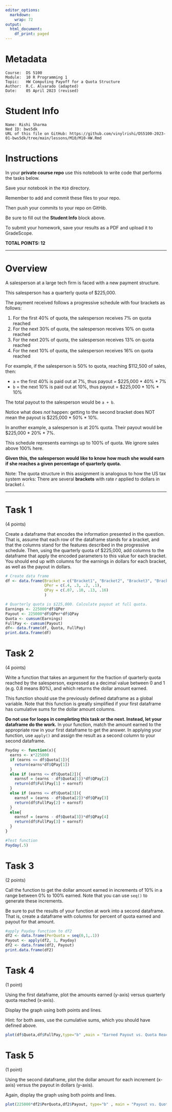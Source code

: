 ---
editor_options:
  markdown:
    wrap: 72
output:
  html_document:
    df_print: paged
---

# Metadata

    Course:  DS 5100
    Module:  10 R Programming 1
    Topic:   HW Computing Payoff for a Quota Structure
    Author:  R.C. Alvarado (adapted)
    Date:    05 April 2023 (revised)

# Student Info

    Name: Rishi Sharma
    Ned ID: bws5dk
    URL of this file on GitHub: https://github.com/vinylrishi/DS5100-2023-01-bws5dk/tree/main/lessons/M10/M10-HW.Rmd

# Instructions

In your **private course repo** use this notebook to write code that
performs the tasks below.

Save your notebook in the `M10` directory.

Remember to add and commit these files to your repo.

Then push your commits to your repo on GitHib.

Be sure to fill out the **Student Info** block above.

To submit your homework, save your results as a PDF and upload it to
GradeScope.

**TOTAL POINTS: 12**

------------------------------------------------------------------------

# Overview

A salesperson at a large tech firm is faced with a new payment
structure.

This salesperson has a quarterly quota of \$225,000.

The payment received follows a progressive schedule with four brackets
as follows:

1.  For the first 40% of quota, the salesperson receives 7% on quota
    reached
2.  For the next 30% of quota, the salesperson receives 10% on quota
    reached
3.  For the next 20% of quota, the salesperson receives 13% on quota
    reached
4.  For the next 10% of quota, the salesperson receives 16% on quota
    reached

For example, if the salesperson is 50% to quota, reaching \$112,500 of
sales, then:

-   `a` = the first 40% is paid out at 7%, thus payout = \$225,000 \*
    40% \* 7%
-   `b` = the next 10% is paid out at 10%, thus payout = \$225,000 \*
    10% \* 10%

The total payout to the salesperson would be `a + b`.

Notice what does *not* happen: getting to the second bracket does NOT
mean the payout is \$225,000 \* 50% \* 10%.

In another example, a salesperson is at 20% quota. Their payout would be
\$225,000 \* 20% \* 7%.

This schedule represents earnings up to 100% of quota. We ignore sales
above 100% here.

**Given this, the salesperson would like to know how much she would earn
if she reaches a given percentage of quarterly quota.**

Note: The quota structure in this assignment is analogous to how the US
tax system works: There are several **brackets** with rate $r$ applied
to dollars in bracket $i$.

------------------------------------------------------------------------

# Task 1

(4 points)

Create a dataframe that encodes the information presented in the
question. That is, assume that each row of the dataframe stands for a
bracket, and that the columns stand for the features described in the
progressive schedule. Then, using the quarterly quota of \$225,000, add
columns to the dataframe that apply the encoded parameters to this value
for each bracket. You should end up with columns for the earnings in
dollars for each bracket, as well as the payout in dollars.

```{r}
# Create data frame
df <- data.frame(Bracket = c("Bracket1", "Bracket2", "Bracket3", "Bracket4"),
                 QPer = c(.4, .3, .2, .1),
                 QPay = c(.07, .10, .13, .16)
                 )

# Quarterly quota is $225,000. Calculate payout at full quota.
Earnings <- 225000*df$QPer
Payout <- 225000*df$QPer*df$QPay
Quota <- cumsum(Earnings)
FullPay <- cumsum(Payout)
df<- data.frame(df, Quota, FullPay)
print.data.frame(df)
```

# Task 2

(4 points)

Write a function that takes an argument for the fraction of quarterly
quota reached by the salesperson, expressed as a decimal value between
$0$ and $1$ (e.g. $0.8$ means $80\%$), and which returns the dollar
amount earned.

This function should use the previously defined dataframe as a global
variable. Note that this function is greatly simplified if your first
dataframe has cumulative sums for the dollar amount columns.

**Do not use for loops in completing this task or the next. Instead, let your
dataframe do the work.** In your function, match the amount earned to
the appropriate row in your first dataframe to get the answer. In
applying your function, use `apply()` and assign the result as a second
column to your second dataframe.

```{r}
Payday <- function(x){
  earns <- x*225000
  if (earns <= df$Quota[1]){
    return(earns*df$QPay[1])
  }
  else if (earns <= df$Quota[2]){
    earnsf = (earns - df$Quota[1])*df$QPay[2] 
    return(df$FullPay[1] + earnsf)
  }
  else if (earns <= df$Quota[3]){
    earnsf = (earns - df$Quota[2])*df$QPay[3] 
    return(df$FullPay[2] + earnsf)
  }
  else{
    earnsf = (earns - df$Quota[3])*df$QPay[4] 
    return(df$FullPay[3] + earnsf)
  }
}

#Test function
Payday(.5)
```

# Task 3

(2 points)

Call the function to get the dollar amount earned in increments
of $10\%$ in a range between $0\%$ to $100\%$ earned. Note that you can
use `seq()` to generate these increments.

Be sure to put the results of your function at work into a second
dataframe. That is, create a dataframe with columns for percent of quota
earned and payout for that amount.

```{r}
#apply Payday function to df2
df2 <- data.frame(PerQuota = seq(0,1,.1))
Payout <- apply(df2, 1, Payday)
df2 <- data.frame(df2, Payout)
print.data.frame(df2)

```

# Task 4

(1 point)

Using the first dataframe, plot the amounts earned (y-axis) versus quarterly quota reached (x-axis). 

Display the graph using both points and lines.

Hint: for both axes, use the cumulative sums, which you should have
defined above.

```{r}
plot(df$Quota,df$FullPay,type="b" ,main = "Earned Payout vs. Quota Reached", xlab="Quota Reached ($)", ylab="Payout Earned  ($)")
```


# Task 5 

(1 point)

Using the second dataframe, plot the dollar amount for each increment (x-axis) versus the payout in dollars (y-axis). 

Again, display the graph using both points and lines.

```{r}
plot(225000*df2$PerQuota,df2$Payout, type="b" , main = "Payout vs. Quota Reached", xlab="Quota Reached ($)", ylab="Payout ($)")
```